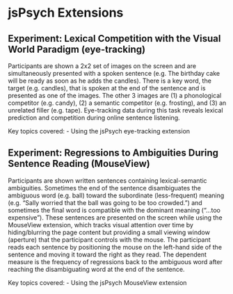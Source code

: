# jsPsych Extensions

## Experiment: Lexical Competition with the Visual World Paradigm (eye-tracking)

Participants are shown a 2x2 set of images on the screen and are simultaneously presented with a spoken sentence (e.g. The birthday cake will be ready as soon as he adds the candles). There is a key word, the target (e.g. candles), that is spoken at the end of the sentence and is presented as one of the images. The other 3 images are (1) a phonological competitor (e.g. candy), (2) a semantic competitor (e.g. frosting), and (3) an unrelated filler (e.g. tape). Eye-tracking data during this task reveals lexical prediction and competition during online sentence listening.

Key topics covered:
- Using the jsPsych eye-tracking extension

## Experiment: Regressions to Ambiguities During Sentence Reading (MouseView)

Participants are shown written sentences containing lexical-semantic ambiguities. Sometimes the end of the sentence disambiguates the ambiguous word (e.g. ball) toward the subordinate (less-frequent) meaning (e.g. "Sally worried that the ball was going to be too crowded.") and sometimes the final word is compatible with the dominant meaning ("...too expensive"). These sentences are presented on the screen while using the MouseView extension, which tracks visual attention over time by hiding/blurring the page content but providing a small viewing window (aperture) that the participant controls with the mouse. The participant reads each sentence by positioning the mouse on the left-hand side of the sentence and moving it toward the right as they read. The dependent measure is the frequency of regressions back to the ambiguous word after reaching the disambiguating word at the end of the sentence.

Key topics covered:
- Using the jsPsych MouseView extension